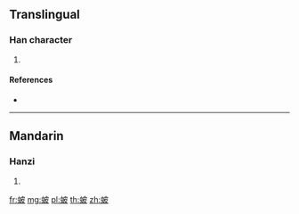 {{character info/new}}
==Translingual==

===Han character===
{{Han char|rn=142|rad=虫|as=05|sn=11|four=54147|canj=LIDHE}}

# {{defn|Han|sort=虫05}}

====References====
* {{Han ref|kx=1079.360|dkj=32940|dj=1548.190|hdz=42846.060|uh=86BE|ud=34494|bh=D7B0|bd=55216}}

----

==Mandarin==

===Hanzi===
{{cmn-hanzi|pin=[[bǒ]] ([[bo3]])|wg=po<sup>3</sup>}}

# {{defn|lang=cmn|sort=虫05}}

[[fr:蚾]]
[[mg:蚾]]
[[pl:蚾]]
[[th:蚾]]
[[zh:蚾]]
